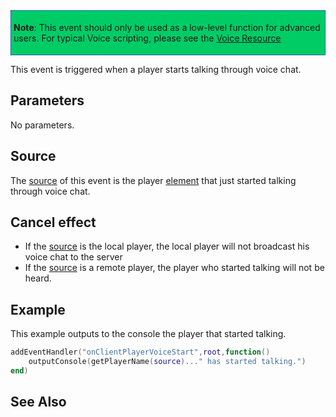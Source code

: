 {{Client event}}
 
<div style="border: 1px dotted blue; background: #00CC66;padding:4px;margin-bottom:2px;">'''Note''':  This event should only be used as a low-level function for advanced users.  For typical Voice scripting, please see the [[/Resource:Voice.md|Voice Resource]]</div>
This event is triggered when a player starts talking through voice chat.

==Parameters==
No parameters.

==Source==
The [[/event_system#Event_source.md|source]] of this event is the player [[/element.md|element]] that just started talking through voice chat.

==Cancel effect==
* If the [[/event_system#Event_source.md|source]] is the local player, the local player will not broadcast his voice chat to the server
* If the [[/event_system#Event_source.md|source]] is a remote player, the player who started talking will not be heard.

==Example== 
This example outputs to the console the player that started talking.
<syntaxhighlight lang="lua">addEventHandler("onClientPlayerVoiceStart",root,function()
	outputConsole(getPlayerName(source)..." has started talking.")
end)
</syntaxhighlight>

==See Also==
{{Client_player_events}}